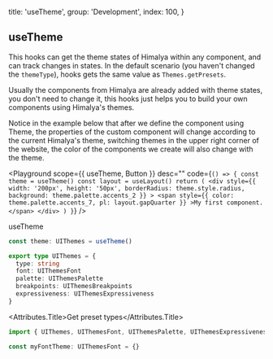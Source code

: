 
  title: 'useTheme',
  group: 'Development',
  index: 100,
}

## useTheme

This hooks can get the theme states of Himalya within any component, and can track changes in states.
In the default scenario (you haven't changed the `themeType`), hooks gets the same value as `Themes.getPresets`.

Usually the components from Himalya are already added with theme states, you don't need to change it,
this hooks just helps you to build your own components using Himalya's themes.

Notice in the example below that after we define the component using Theme,
the properties of the custom component will change according to the current Himalya's theme,
switching themes in the upper right corner of the website, the color of the components we create will also change with the theme.

<Playground
  scope={{ useTheme, Button }}
  desc=""
  code={`
() => {
  const theme = useTheme()
  const layout = useLayout()
  return (
    <div style={{
        width: '200px',
        height: '50px',
        borderRadius: theme.style.radius,
        background: theme.palette.accents_2
      }}
    >
      <span style={{
          color: theme.palette.accents_7,
          pl: layout.gapQuarter
        }}
      >My first component.</span>
    </div>
  )
}
`}
/>

<Attributes edit="/app/hooks/use-theme.mdx">
<Attributes.Title>useTheme</Attributes.Title>

```ts
const theme: UIThemes = useTheme()

export type UIThemes = {
  type: string
  font: UIThemesFont
  palette: UIThemesPalette
  breakpoints: UIThemesBreakpoints
  expressiveness: UIThemesExpressiveness
}
```

<Attributes.Title>Get preset types</Attributes.Title>

```ts
import { UIThemes, UIThemesFont, UIThemesPalette, UIThemesExpressiveness } from '@himalaya-ui/core'

const myFontTheme: UIThemesFont = {}
```

</Attributes>
